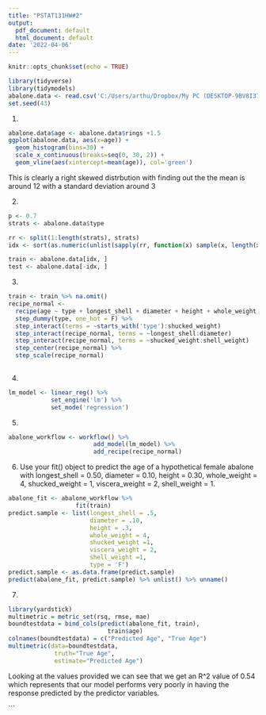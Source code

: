---
title: "PSTAT131HW#2"
output:
  pdf_document: default
  html_document: default
date: '2022-04-06'
---

```{r setup, include=FALSE}
knitr::opts_chunk$set(echo = TRUE)
```

```{r, echo=FALSE}
library(tidyverse)
library(tidymodels)
abalone.data <- read.csv('C:/Users/arthu/Dropbox/My PC (DESKTOP-9BV8I37)/Desktop/abalone.csv.csv')
set.seed(43)
```
1) 

```{r}
abalone.data$age <- abalone.data$rings +1.5
ggplot(abalone.data, aes(x=age)) +
  geom_histogram(bins=30) +
  scale_x_continuous(breaks=seq(0, 30, 2)) +
  geom_vline(aes(xintercept=mean(age)), col='green')
```
This is clearly a right skewed distrbution with finding out the the mean is around 12 with a standard deviation around 3

2) 
```{r} 
p <- 0.7
strats <- abalone.data$type

rr <- split(1:length(strats), strats)
idx <- sort(as.numeric(unlist(sapply(rr, function(x) sample(x, length(x) * p)))))

train <- abalone.data[idx, ]
test <- abalone.data[-idx, ]
```

3) 
```{r}
train <- train %>% na.omit()
recipe_normal <- 
  recipe(age ~ type + longest_shell + diameter + height + whole_weight + shucked_weight + viscera_weight + shell_weight, data = train) %>%
  step_dummy(type, one_hot = F) %>%
  step_interact(terms = ~starts_with('type'):shucked_weight)
  step_interact(recipe_normal, terms = ~longest_shell:diameter)
  step_interact(recipe_normal, terms = ~shucked_weight:shell_weight)
  step_center(recipe_normal) %>% 
  step_scale(recipe_normal)
  
```

4)
```{r}
lm_model <- linear_reg() %>% 
            set_engine('lm') %>% 
            set_mode('regression')

```

5) 
```{r}
abalone_workflow <- workflow() %>% 
                        add_model(lm_model) %>% 
                        add_recipe(recipe_normal)
```

6) 
Use your fit() object to predict the age of a hypothetical female abalone with longest_shell = 0.50, diameter = 0.10, height = 0.30, whole_weight = 4, shucked_weight = 1, viscera_weight = 2, shell_weight = 1.

```{r}
abalone_fit <- abalone_workflow %>% 
                   fit(train)
predict.sample <- list(longest_shell = .5,
                       diameter = .10,
                       height = .3,
                       whole_weight = 4,
                       shucked_weight =1,
                       viscera_weight = 2,
                       shell_weight =1,
                       type = 'F')
predict.sample <- as.data.frame(predict.sample)
predict(abalone_fit, predict.sample) %>% unlist() %>% unname()
```
7) 
```{r}
library(yardstick)
multimetric = metric_set(rsq, rmse, mae)
boundtestdata = bind_cols(predict(abalone_fit, train),
                            train$age)
colnames(boundtestdata) = c("Predicted Age", "True Age")
multimetric(data=boundtestdata,
             truth="True Age",
             estimate="Predicted Age")
```
Looking at the values provided we can see that we get an R^2 value of 0.54 which represents that our model performs very poorly in having the response predicted by the predictor variables. 





```